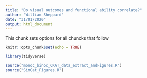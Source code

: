 ```yaml
---
title: "Do visual outcomes and functional ability correlate?"
author: "William Sheppard"
date: "31/01/2020"
output: html_document
---
```

This chunk sets options for all chuncks that follow 

```r
knitr::opts_chunk$set(echo = TRUE)

```


```r
library(tidyverse)
```

```r
source("monoc_binoc_CKAT_data_extract_andFigures.R")
source("SimCat_Figures.R")

```

